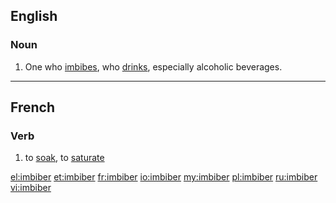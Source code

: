 ==English==
===Noun===
{{en-noun}}

#One who [[imbibe]]s, who [[drink]]s, especially alcoholic beverages.

----

==French==
===Verb===
{{fr-verb}}

# to [[soak]], to [[saturate]]

[[el:imbiber]]
[[et:imbiber]]
[[fr:imbiber]]
[[io:imbiber]]
[[my:imbiber]]
[[pl:imbiber]]
[[ru:imbiber]]
[[vi:imbiber]]